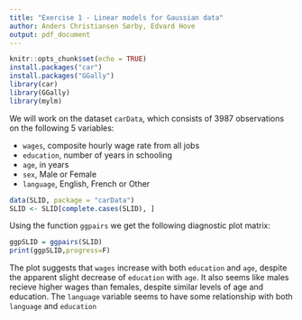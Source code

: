 ```yaml
---
title: "Exercise 1 - Linear models for Gaussian data"
author: Anders Christiansen Sørby, Edvard Hove
output: pdf_document
---
```


```r
knitr::opts_chunk$set(echo = TRUE)
install.packages("car")
install.packages("GGally")
library(car)
library(GGally)
library(mylm)
```

We will work on the dataset `carData`, which consists of 3987 observations on the following 5 variables:

* `wages`, composite hourly wage rate from all jobs
* `education`, number of years in schooling
* `age`, in years
* `sex`, Male or Female
* `language`, English, French or Other

```r
data(SLID, package = "carData")
SLID <- SLID[complete.cases(SLID), ]
```

Using the function `ggpairs` we get the following diagnostic plot matrix:

```r
ggpSLID = ggpairs(SLID)
print(ggpSLID,progress=F)
```
The plot suggests that `wages` increase with both `education` and `age`, despite the apparent slight decrease of `education` with `age`. It also seems like males recieve higher wages than females, despite similar levels of age and education. The `language` variable seems to have some relationship with both `language` and `education` 
